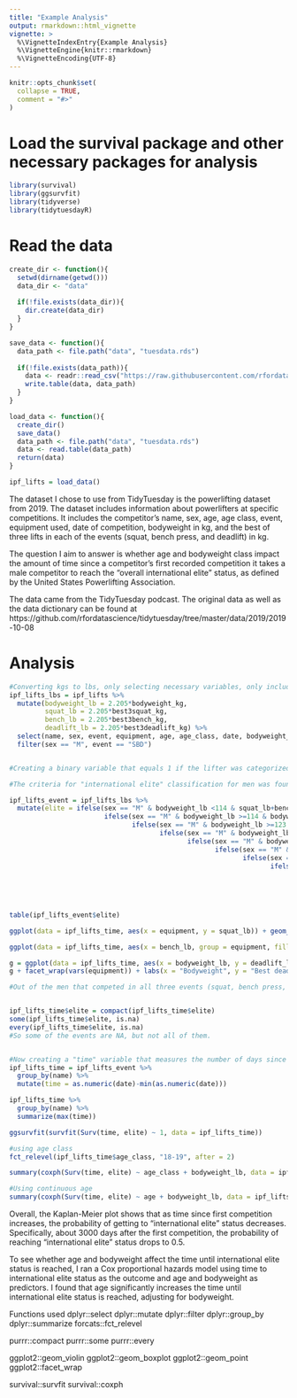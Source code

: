```yaml
---
title: "Example Analysis"
output: rmarkdown::html_vignette
vignette: >
  %\VignetteIndexEntry{Example Analysis}
  %\VignetteEngine{knitr::rmarkdown}
  %\VignetteEncoding{UTF-8}
---
```


```r
knitr::opts_chunk$set(
  collapse = TRUE,
  comment = "#>"
)
```

# Load the survival package and other necessary packages for analysis
```r
library(survival)
library(ggsurvfit)
library(tidyverse)
library(tidytuesdayR)
```

# Read the data
```r
create_dir <- function(){
  setwd(dirname(getwd()))
  data_dir <- "data"
  
  if(!file.exists(data_dir)){
    dir.create(data_dir)
  }
}

save_data <- function(){
  data_path <- file.path("data", "tuesdata.rds")
  
  if(!file.exists(data_path)){
    data <- readr::read_csv("https://raw.githubusercontent.com/rfordatascience/tidytuesday/master/data/2019/2019-10-08/ipf_lifts.csv")
    write.table(data, data_path)
  }
}

load_data <- function(){
  create_dir()
  save_data()
  data_path <- file.path("data", "tuesdata.rds")
  data <- read.table(data_path)
  return(data)
}

ipf_lifts = load_data()
```

The dataset I chose to use from TidyTuesday is the powerlifting dataset from 2019. The dataset includes information about powerlifters at specific competitions. It includes the competitor's name, sex, age, age class, event, equipment used, date of competition, bodyweight in kg, and the best of three lifts in each of the events (squat, bench press, and deadlift) in kg.

The question I aim to answer is whether age and bodyweight class impact the amount of time since a competitor's first recorded competition it takes a male competitor to reach the "overall international elite" status, as defined by the United States Powerlifting Association.

The data came from the TidyTuesday podcast. The original data as well as the data dictionary can be found at https://github.com/rfordatascience/tidytuesday/tree/master/data/2019/2019-10-08

# Analysis
```r
#Converting kgs to lbs, only selecting necessary variables, only including men who competed in all three events
ipf_lifts_lbs = ipf_lifts %>%
  mutate(bodyweight_lb = 2.205*bodyweight_kg,
         squat_lb = 2.205*best3squat_kg,
         bench_lb = 2.205*best3bench_kg,
         deadlift_lb = 2.205*best3deadlift_kg) %>%
  select(name, sex, event, equipment, age, age_class, date, bodyweight_lb, squat_lb, bench_lb, deadlift_lb) %>%
  filter(sex == "M", event == "SBD")


#Creating a binary variable that equals 1 if the lifter was categorized as "elite" during this event, and 0 otherwise.

#The criteria for "international elite" classification for men was found at https://www.lift.net/2013/05/09/classification-standards-for-raw-elite-uspa/

ipf_lifts_event = ipf_lifts_lbs %>%
  mutate(elite = ifelse(sex == "M" & bodyweight_lb <114 & squat_lb+bench_lb+deadlift_lb >=1044, 1,
                        ifelse(sex == "M" & bodyweight_lb >=114 & bodyweight_lb <123 & squat_lb+bench_lb+deadlift_lb >=1135, 1,
                               ifelse(sex == "M" & bodyweight_lb >=123 & bodyweight_lb <132 & squat_lb+bench_lb+deadlift_lb >=1222, 1,
                                      ifelse(sex == "M" & bodyweight_lb >=132 & bodyweight_lb <148 & squat_lb+bench_lb+deadlift_lb >=1368, 1,
                                             ifelse(sex == "M" & bodyweight_lb >=148 & bodyweight_lb <165 & squat_lb+bench_lb+deadlift_lb >=1498, 1,
                                                    ifelse(sex == "M" & bodyweight_lb >=165 & bodyweight_lb <181 & squat_lb+bench_lb+deadlift_lb >=1611, 1,
                                                           ifelse(sex == "M" & bodyweight_lb >=181 & bodyweight_lb <198 & squat_lb+bench_lb+deadlift_lb >=1698, 1,
                                                                  ifelse(sex == "M" & bodyweight_lb >=198 & bodyweight_lb <220 & squat_lb+bench_lb+deadlift_lb >=1790, 1,
                                                                          ifelse(sex == "M" & bodyweight_lb >=220 & bodyweight_lb <242 & squat_lb+bench_lb+deadlift_lb >=1854, 1,
                                                                                ifelse(sex == "M" & bodyweight_lb >=242 & bodyweight_lb <275 & squat_lb+bench_lb+deadlift_lb >=1909, 1,
                                                                                       ifelse(sex == "M" & bodyweight_lb >=275 & bodyweight_lb <308 & squat_lb+bench_lb+deadlift_lb >=1995, 1,
                                                                                              ifelse(sex == "M" & bodyweight_lb >=308 & squat_lb+bench_lb+deadlift_lb >=2055, 1, 0)))))))))))))

table(ipf_lifts_event$elite)

ggplot(data = ipf_lifts_time, aes(x = equipment, y = squat_lb)) + geom_violin() + labs(y = "Best squat (lbs)", title = "Violin plots of competitors' squat performances", subtitle = "In pounds, by equipment used", caption = "Violin plot of competitors' best squat lift in three tries. Separated by equipment type.")

ggplot(data = ipf_lifts_time, aes(x = bench_lb, group = equipment, fill = equipment)) + geom_boxplot() + labs(x = "Best bench (lbs)", title = "Boxplots of competitors' bench performances", subtitle = "In pounds, by equipment used", caption = "Boxplots of competitors' best bench lift in three tries. Separated by equipment type.")

g = ggplot(data = ipf_lifts_time, aes(x = bodyweight_lb, y = deadlift_lb)) + geom_point()
g + facet_wrap(vars(equipment)) + labs(x = "Bodyweight", y = "Best deadlift (lbs)", title = "Scatterplots of best deadlifts vs bodyweight", subtitle = "In lbs, separated by equipment type", caption = "Scatterplots of best deadlifts vs bodyweight in lbs, separated by equipment type")

#Out of the men that competed in all three events (squat, bench press, and deadlift), the "international elite" classification was reached 7971 times.


ipf_lifts_time$elite = compact(ipf_lifts_time$elite)
some(ipf_lifts_time$elite, is.na)
every(ipf_lifts_time$elite, is.na)
#So some of the events are NA, but not all of them.


#Now creating a "time" variable that measures the number of days since the first recorded competition for each player
ipf_lifts_time = ipf_lifts_event %>%
  group_by(name) %>%
  mutate(time = as.numeric(date)-min(as.numeric(date)))

ipf_lifts_time %>%
  group_by(name) %>%
  summarize(max(time))

ggsurvfit(survfit(Surv(time, elite) ~ 1, data = ipf_lifts_time))

#using age class
fct_relevel(ipf_lifts_time$age_class, "18-19", after = 2)

summary(coxph(Surv(time, elite) ~ age_class + bodyweight_lb, data = ipf_lifts_time))

#Using continuous age
summary(coxph(Surv(time, elite) ~ age + bodyweight_lb, data = ipf_lifts_time))
```

Overall, the Kaplan-Meier plot shows that as time since first competition increases, the probability of getting to "international elite" status decreases. Specifically, about 3000 days after the first competition, the probability of reaching "international elite" status drops to 0.5.

To see whether age and bodyweight affect the time until international elite status is reached, I ran a Cox proportional hazards model using time to international elite status as the outcome and age and bodyweight as predictors. I found that age significantly increases the time until international elite status is reached, adjusting for bodyweight.


Functions used
dplyr::select
dplyr::mutate
dplyr::filter
dplyr::group_by
dplyr::summarize
forcats::fct_relevel

purrr::compact
purrr::some
purrr::every

ggplot2::geom_violin
ggplot2::geom_boxplot
ggplot2::geom_point
ggplot2::facet_wrap

survival::survfit
survival::coxph
